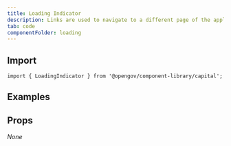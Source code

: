 ```yaml
---
title: Loading Indicator
description: Links are used to navigate to a different page of the application or outside the application.
tab: code
componentFolder: loading
---
```



## Import
`import { LoadingIndicator } from '@opengov/component-library/capital';`

## Examples
<ExampleLoading />

## Props

_None_

